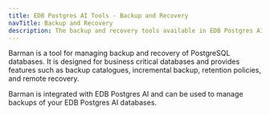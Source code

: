 ```yaml
---
title: EDB Postgres AI Tools - Backup and Recovery
navTitle: Backup and Recovery
description: The backup and recovery tools available in EDB Postgres AI Tools
---
```


Barman is a tool for managing backup and recovery of PostgreSQL databases. It is designed for business critical databases and provides features such as backup catalogues, incremental backup, retention policies, and remote recovery. 

Barman is integrated with EDB Postgres AI and can be used to manage backups of your EDB Postgres AI databases.

